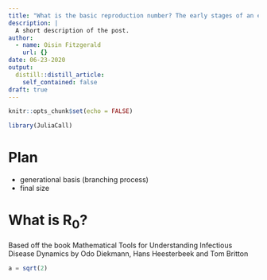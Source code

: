 ```yaml
---
title: "What is the basic reproduction number? The early stages of an epidemic"
description: |
  A short description of the post.
author:
  - name: Oisin Fitzgerald
    url: {}
date: 06-23-2020
output:
  distill::distill_article:
    self_contained: false
draft: true
---
```


```r
knitr::opts_chunk$set(echo = FALSE)

library(JuliaCall)
```

# Plan

* generational basis (branching process)
* final size


# What is R~0~?

Based off the book Mathematical Tools for Understanding Infectious Disease Dynamics by Odo Diekmann, Hans Heesterbeek and Tom Britton

```julia
a = sqrt(2)
```
